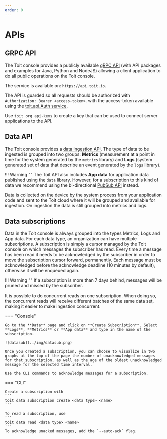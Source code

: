 ```yaml
---
order: 0
---
```


# APIs

## GRPC API

The Toit console provides a publicly available [gRPC API](https://github.com/toitware/api) (with API packages and examples for Java, Python and NodeJS) allowing a client application to do all public operations on the Toit console.

The service is available on: `https://api.toit.io`.

The API is guarded so all requests should be authorized with `Authorization: Bearer <access-token>`.
with the access-token available using the [toit.api.Auth service](https://github.com/toitware/api/blob/master/proto/toit/api/auth.proto).

Use `toit org api-keys` to create a key that can be used to connect server applications to the API.

## Data API

The Toit console provides a [data ingestion API](https://github.com/toitware/api/blob/master/proto/toit/api/data.proto). The type of data to be ingested is grouped into two groups: **Metrics** (measurement at a point in time for the system generated by the `metrics` library) and **Logs** (system generated set of data that describe an event generated by the `logs` library).

!!! Warning ""
    The Toit API also includes **App data** for application data published using the `data` library. However, for a subscription to this kind of data we recommend using the bi-directional [PubSub API](pubsub.md) instead.

Data is collected on the device by the system process from your application code and sent to the Toit cloud where it will be grouped and available for ingestion.
On ingestion the data is still grouped into metrics and logs.

## Data subscriptions

Data in the Toit console is always grouped into the types Metrics, Logs and App data.
For each data type, an organization can have multiple subscriptions.
A subscription is simply a cursor managed by the Toit console on which messages the subscriber has read.
Every time a message has been read it needs to be acknowledged by the subscriber in order to move the subscription cursor forward, permanently.
Each message must be acknowledged before the acknowledge deadline (10 minutes by default), otherwise it will be enqueued again.

!!! Warning ""
    If a subscription is more than 7 days behind, messages will be pruned and missed by the subscriber.

It is possible to do concurrent reads on one subscription.
When doing so, the concurrent reads will receive different batches of the same data set, making it easier to make ingestion concurrent.

=== "Console"

    Go to the **Data** page and click on **Create Subscription**. Select **Logs**, **Metrics** or **App data** and type in the name of the subscription.

    ![datasub](../img/datasub.png)

    Once you created a subscription, you can choose to visualize in two graphs at the top of the page the number of unacknowledged messages for that subscription, as well as the age of the oldest unacknowledged message for the selected time interval.
    
    Use the CLI commands to acknowledge messages for a subscription.

=== "CLI"

    Create a subscription with 
    ```
    toit data subscription create <data type> <name>
    ```

    To read a subscription, use 
    ```
    toit data read <data type> <name>
    ```
    To acknowledge unacked messages, add the `--auto-ack` flag.
